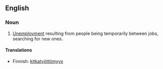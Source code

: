 {{rfv}}
{{wikipedia}}
==English==

===Noun===
{{en-noun|sg=[[frictional]] [[unemployment]]|-}}

# [[unemployment|Unemployment]] resulting from people being temporarily between jobs, searching for new ones.

====Translations====
{{trans-top|fixme=Translation table header lacks gloss}}
*Finnish: [[kitkatyöttömyys]]
{{trans-bottom}}